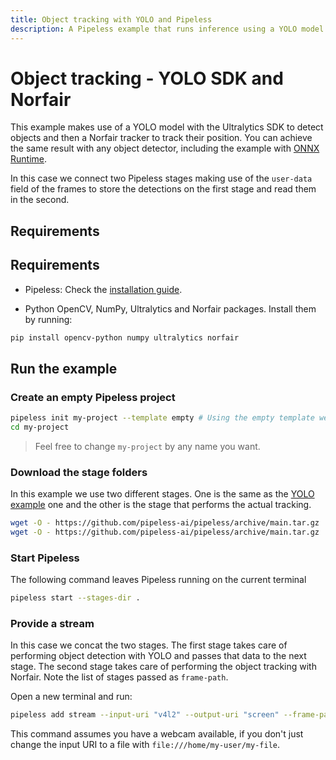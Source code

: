 ```yaml
---
title: Object tracking with YOLO and Pipeless
description: A Pipeless example that runs inference using a YOLO model and an object tracking using Norfair
---
```


# Object tracking - YOLO SDK and Norfair


This example makes use of a YOLO model with the Ultralytics SDK to detect objects and then a Norfair tracker to track their position. You can achieve the same result with any object detector, including the example with [ONNX Runtime](/v1/examples/onnx-yolo).

In this case we connect two Pipeless stages making use of the `user-data` field of the frames to store the detections on the first stage and read them in the second.

## Requirements

## Requirements

* Pipeless: Check the [installation guide](/v1/getting-started/installation).

* Python OpenCV, NumPy, Ultralytics and Norfair packages. Install them by running:

```bash copy
pip install opencv-python numpy ultralytics norfair
```

## Run the example

<Steps>

### Create an empty Pipeless project

```bash copy
pipeless init my-project --template empty # Using the empty template we avoid the interactive shell
cd my-project
```

> Feel free to change `my-project` by any name you want.

### Download the stage folders

In this example we use two different stages. One is the same as the [YOLO example](/v1/examples/yolo) one and the other is the stage that performs the actual tracking.

```bash copy
wget -O - https://github.com/pipeless-ai/pipeless/archive/main.tar.gz | tar -xz --strip=2 "pipeless-main/examples/yolo"
wget -O - https://github.com/pipeless-ai/pipeless/archive/main.tar.gz | tar -xz --strip=2 "pipeless-main/examples/object-tracking"
```

### Start Pipeless

The following command leaves Pipeless running on the current terminal

```bash copy
pipeless start --stages-dir .
```

### Provide a stream

In this case we concat the two stages. The first stage takes care of performing object detection with YOLO and
passes that data to the next stage. The second stage takes care of performing the object tracking with Norfair.
Note the list of stages passed as `frame-path`.

Open a new terminal and run:

```bash copy
pipeless add stream --input-uri "v4l2" --output-uri "screen" --frame-path "yolo,object-tracking"
```

This command assumes you have a webcam available, if you don't just change the input URI to a file with `file:///home/my-user/my-file`.

</Steps>
